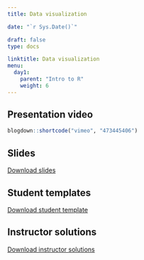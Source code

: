 ---
title: Data visualization 

date: "`r Sys.Date()`"

draft: false
type: docs

linktitle: Data visualization 
menu:
  day1:
    parent: "Intro to R"
    weight: 6
---

## Presentation video

```{r, echo=F}
blogdown::shortcode("vimeo", "473445406")
```

## Slides

[Download slides](../../../Course_Modularization/Intro to R/Slides/04_plotting_slides.pptx)

## Student templates

[Download student template](../../../Course_Modularization/Intro to R/Worksheets/Student Templates/04_plotting_template.Rmd)

## Instructor solutions

<!-- Solutions will be provided upon request. -->

[Download instructor solutions](../../../Course_Modularization/Intro to R/Worksheets/Solutions/04_plotting_solutions.Rmd)

